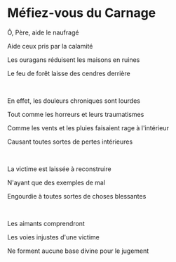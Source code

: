 # Méfiez-vous du Carnage

Ô, Père, aide le naufragé

Aide ceux pris par la calamité

Les ouragans réduisent les maisons en ruines

Le feu de forêt laisse des cendres derrière

<br />

En effet, les douleurs chroniques sont lourdes

Tout comme les horreurs et leurs traumatismes

Comme les vents et les pluies faisaient rage à l'intérieur

Causant toutes sortes de pertes intérieures

<br />

La victime est laissée à reconstruire

N'ayant que des exemples de mal

Engourdie à toutes sortes de choses blessantes

<p></p>

<br />

Les aimants comprendront

Les voies injustes d'une victime

Ne forment aucune base divine pour le jugement

<p></p>